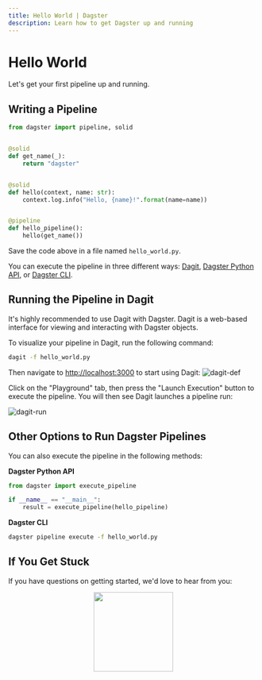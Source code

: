 ```yaml
---
title: Hello World | Dagster
description: Learn how to get Dagster up and running
---
```


# Hello World

Let's get your first pipeline up and running.

## Writing a Pipeline

```python file=/getting_started/hello_world.py startafter=start_pipeline_marker endbefore=end_pipeline_marker
from dagster import pipeline, solid


@solid
def get_name(_):
    return "dagster"


@solid
def hello(context, name: str):
    context.log.info("Hello, {name}!".format(name=name))


@pipeline
def hello_pipeline():
    hello(get_name())
```

Save the code above in a file named `hello_world.py`.

You can execute the pipeline in three different ways: [Dagit](/concepts/dagit/dagit), [Dagster Python API](#), or [Dagster CLI](#).

## Running the Pipeline in Dagit

It's highly recommended to use Dagit with Dagster. Dagit is a web-based interface for viewing and interacting with Dagster objects.

To visualize your pipeline in Dagit, run the following command:

```bash
dagit -f hello_world.py
```

Then navigate to <http://localhost:3000> to start using Dagit: ![dagit-def](/images/getting-started/dagit-def.png)

Click on the "Playground" tab, then press the "Launch Execution" button to execute the pipeline. You will then see Dagit launches a pipeline run:

![dagit-run](/images/getting-started/dagit-run.png)

## Other Options to Run Dagster Pipelines

You can also execute the pipeline in the following methods:

**Dagster Python API**

```python file=/getting_started/hello_world.py startafter=start_execute_marker endbefore=end_execute_marker
from dagster import execute_pipeline

if __name__ == "__main__":
    result = execute_pipeline(hello_pipeline)
```

**Dagster CLI**

```bash
dagster pipeline execute -f hello_world.py
```

## If You Get Stuck

If you have questions on getting started, we'd love to hear from you:

<p align="center">
  <a href="https://dagster-slackin.herokuapp.com/" target="_blank">
    <img
      src="https://user-images.githubusercontent.com/609349/63558739-f60a7e00-c502-11e9-8434-c8a95b03ce62.png"
      width="160px"
    />
  </a>
</p>
